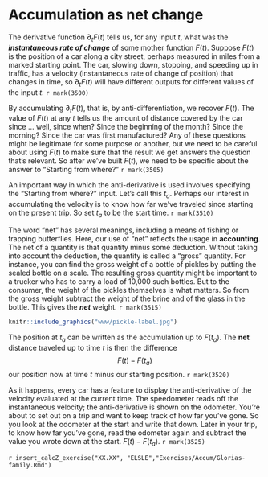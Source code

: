 # Accumulation as net change {#net-change}

The derivative function $\partial_t F(t)$ tells us, for any input $t$, what was the ***instantaneous rate of change*** of some mother function $F(t)$. Suppose $F(t)$ is the position of a car along a city street, perhaps measured in miles from a marked starting point. The car, slowing down, stopping, and speeding up in traffic, has a velocity (instantaneous rate of change of position) that changes in time, so $\partial_t F(t)$ will have different outputs for different values of the input $t$.  `r mark(3500)`

By accumulating $\partial_t F(t)$, that is, by anti-differentiation, we recover $F(t)$. The value of $F(t)$ at any $t$ tells us the amount of distance covered by the car since ... well, since when? Since the beginning of the month? Since the morning? Since the car was first manufactured? Any of these questions might be legitimate for some purpose or another, but we need to be careful about using $F(t)$ to make sure that the result we get answers the question that's relevant. So after we've built $F(t)$, we need to be specific about the answer to "Starting from where?" `r mark(3505)`

An important way in which the anti-derivative is used involves specifying the "Starting from where?" input. Let's call this $t_a$. Perhaps our interest in accumulating the velocity is to know how far we've traveled since starting on the present trip. So set $t_a$ to be the start time.  `r mark(3510)`

The word "net" has several meanings, including a means of fishing or trapping butterflies. Here, our use of "net" reflects the usage in **accounting**. The net of a quantity is that quantity minus some deduction. Without taking into account the deduction, the quantity is called a "gross" quantity. For instance, you can find the gross weight of a bottle of pickles by putting the sealed bottle on a scale. The resulting gross quantity might be important to a trucker who has to carry a load of 10,000 such bottles. But to the consumer, the weight of the pickles themselves is what matters. So from the gross weight subtract the weight of the brine and of the glass in the bottle. This gives the ***net*** weight.  `r mark(3515)`

```r
knitr::include_graphics("www/pickle-label.jpg")
```

The position at $t_a$ can be written as the accumulation up to $F(t_a)$. The **net** distance traveled up to time $t$ is then the difference $$F(t) - F(t_a)$$ our position now at time $t$ minus our starting position.  `r mark(3520)`

As it happens, every car has a feature to display the anti-derivative of the velocity evaluated at the current time. The speedometer reads off the instantaneous velocity; the anti-derivative is shown on the odometer. You're about to set out on a trip and want to keep track of how far you've gone. So you look at the odometer at the start and write that down. Later in your trip, to know how far you've gone, read the odometer again and subtract the value you wrote down at the start. $F(t) - F(t_a)$. `r mark(3525)`

`r insert_calcZ_exercise("XX.XX", "ELSLE","Exercises/Accum/Glorias-family.Rmd")`

